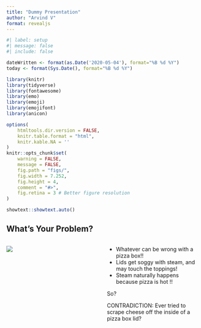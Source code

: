 ```yaml
---
title: "Dummy Presentation"
author: "Arvind V"
format: revealjs
---
```



```r
#| label: setup
#| message: false
#| include: false

dateWritten <- format(as.Date('2020-05-04'), format="%B %d %Y")
today <- format(Sys.Date(), format="%B %d %Y")

library(knitr)
library(tidyverse)
library(fontawesome)
library(emo)
library(emoji)
library(emojifont)
library(anicon)

options(
    htmltools.dir.version = FALSE,
    knitr.table.format = "html",
    knitr.kable.NA = ''
)
knitr::opts_chunk$set(
    warning = FALSE,
    message = FALSE,
    fig.path = "figs/",
    fig.width = 7.252,
    fig.height = 4,
    comment = "#>",
    fig.retina = 3 # Better figure resolution
)

showtext::showtext.auto()

```

## What's Your Problem?

::: columns
::: {.column width="40%"}

![](images/pizza.jpg)
:::

::: {.column width="40%"}

-   Whatever can be wrong with a pizza box!!
-   Lids get soggy with steam, and may touch the toppings!
-   Steam naturally happens because pizza is hot !!

So?

CONTRADICTION: Ever tried to scrape cheese off the inside of a pizza box
lid?
:::
:::


